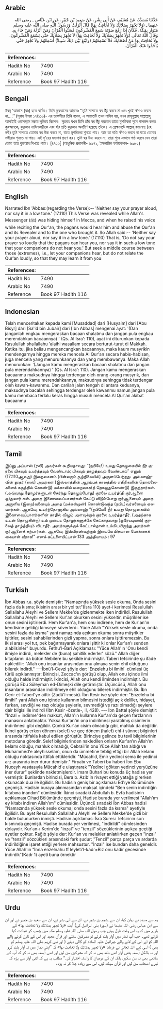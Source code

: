 ## Arabic


<div dir="rtl" lang="ar" style={{fontSize:'larger',backgroundColor:'#f8f9fa',padding:20}}>
حَدَّثَنَا مُسَدَّدٌ، عَنْ هُشَيْمٍ، عَنْ أَبِي بِشْرٍ، عَنْ سَعِيدِ بْنِ جُبَيْرٍ، عَنِ ابْنِ عَبَّاسٍ ـ رضى الله عنهما ـ ‏(‏وَلاَ تَجْهَرْ بِصَلاَتِكَ وَلاَ تُخَافِتْ بِهَا‏)‏ قَالَ أُنْزِلَتْ وَرَسُولُ اللَّهِ صلى الله عليه وسلم مُتَوَارٍ بِمَكَّةَ، فَكَانَ إِذَا رَفَعَ صَوْتَهُ سَمِعَ الْمُشْرِكُونَ فَسَبُّوا الْقُرْآنَ وَمَنْ أَنْزَلَهُ وَمَنْ جَاءَ بِهِ‏.‏ وَقَالَ اللَّهُ تَعَالَى ‏(‏وَلاَ تَجْهَرْ بِصَلاَتِكَ وَلاَ تُخَافِتْ بِهَا‏)‏ لاَ تَجْهَرْ بِصَلاَتِكَ حَتَّى يَسْمَعَ الْمُشْرِكُونَ، وَلاَ تُخَافِتْ بِهَا عَنْ أَصْحَابِكَ فَلاَ تُسْمِعُهُمْ ‏(‏وَابْتَغِ بَيْنَ ذَلِكَ سَبِيلاً‏)‏ أَسْمِعْهُمْ وَلاَ تَجْهَرْ حَتَّى يَأْخُذُوا عَنْكَ الْقُرْآنَ‏.‏
</div>
<div style={{backgroundColor:'#f8f9fa',padding:20, marginBottom: 10}}><table> <thead> <tr> <th>References:</th> <th></th> </tr> </thead> <tbody><tr><td>Hadith No</td><td>7490</td></tr><tr><td>Arabic No</td><td>7490</td></tr><tr><td>Reference</td><td>Book 97 Hadith 116</td></tr></tbody></table></div>

## Bengali


<div dir="ltr" lang="bn" style={{fontSize:'larger',backgroundColor:'#f8f9fa',padding:20}}>
ইবনু ‘আব্বাস (রাঃ) হতে বর্ণিত। তিনি কুরআনের আয়াতঃ ‘‘তুমি সালাতে স্বর উঁচু করবে না এবং খুবই ক্ষীণও করবে না....’’ (সূরাহ ইসরা ১৭/১১০)- এর তাফসীরে তিনি বলেন, এ আয়াতটি তখন নাযিল হয়, যখন রাসূলুল্লাহ্ সাল্লাল্লাহু আলাইহি ওয়াসাল্লাম মক্কায় লুকিয়ে ছিলেন। সুতরাং যখন তিনি তাঁর স্বর উঁচু করতেন তাতে মুশরিকরা শুনে গালমন্দ করত কুরআনকে, কুরআন নাযিলকারীকে এবং যাঁর প্রতি কুরআন অবতীর্ণ হয়েছে তাঁকে। এ প্রেক্ষাপটে আল্লাহ্ বললেনঃ (হে নবী) তুমি সালাতে তোমার স্বর উচ্চ করবে না, যাতে মুশরিকরা শুনতে পায়। আর তা অতি ক্ষীণও করবে না যাতে তোমার সঙ্গীরাও শুনতে না পায়। এই দু’য়ের মধ্যপথ গ্রহণ কর। তুমি স্বর উচ্চ করবে না, তারা শুনে এভাবে পাঠ করবে যেন তারা তোমা হতে কুরআন শিখতে পারে। [৪৭২২] (আধুনিক প্রকাশনী- ৬৯৭২, ইসলামিক ফাউন্ডেশন- ৬৯৮২)
</div>
<div style={{backgroundColor:'#f8f9fa',padding:20, marginBottom: 10}}><table> <thead> <tr> <th>References:</th> <th></th> </tr> </thead> <tbody><tr><td>Hadith No</td><td>7490</td></tr><tr><td>Arabic No</td><td>7490</td></tr><tr><td>Reference</td><td>Book 97 Hadith 116</td></tr></tbody></table></div>

## English


<div dir="ltr" lang="en" style={{fontSize:'larger',backgroundColor:'#f8f9fa',padding:20}}>
Narrated Ibn 'Abbas:(regarding the Verse):-- 'Neither say your prayer aloud, nor say it in a low tone.' (17.110) This Verse was revealed while Allah's Messenger (ﷺ) was hiding himself in Mecca, and when he raised his voice while reciting the Qur'an, the pagans would hear him and abuse the Qur'an and its Revealer and to the one who brought it. So Allah said:-- 'Neither say your prayer aloud, nor say it in a low tone.' (17.110) That is, 'Do not say your prayer so loudly that the pagans can hear you, nor say it in such a low tone that your companions do not hear you.' But seek a middle course between those (extremes), i.e., let your companions hear, but do not relate the Qur'an loudly, so that they may learn it from you
</div>
<div style={{backgroundColor:'#f8f9fa',padding:20, marginBottom: 10}}><table> <thead> <tr> <th>References:</th> <th></th> </tr> </thead> <tbody><tr><td>Hadith No</td><td>7490</td></tr><tr><td>Arabic No</td><td>7490</td></tr><tr><td>Reference</td><td>Book 97 Hadith 116</td></tr></tbody></table></div>

## Indonesian


<div dir="ltr" lang="id" style={{fontSize:'larger',backgroundColor:'#f8f9fa',padding:20}}>
Telah menceritakan kepada kami [Musaddad] dari [Husyaim] dari [Abu Bisyr] dari [Sa'id bin Jubair] dari [Ibn Abbas] mengenai ayat: '(Dan janganlah engkau mengeraskan bacaan shalatmu dan jangan pula engkau merendahkan bacaannya) ' (Qs. Al Isra': 110), ayat ini diturunkan kepada Rasulullah shallallahu 'alaihi wasallam secara berturut-turut di Makkah. Ketika itu, jika beliau mengencangkan bacaannya, maka kaum musyrikin mendengarnya hingga mereka mencela Al Qur'an secara habis-habisan, juga mencela yang menurunkannya dan yang membawanya. Maka Allah menurunkan: '(Jangan kamu mengeraskan bacaan shalatmu dan jangan pula merendahkannya) ' (Qs. Al Isra': 110). Jangan kamu mengeraskan bacaanmu maksudnya hingga terdengar oleh orang-orang musyrik, dan jangan pula kamu merendahkannya, maksudnya sehingga tidak terdengar oleh kawan-kawanmu. Dan carilah jalan tengah di antara keduanya, maksudnya bacalah sehingga terdengar oleh kawanmu namun jangan pula kamu membaca terlalu keras hingga musuh mencela Al Qur'an akibat bacaanmu
</div>
<div style={{backgroundColor:'#f8f9fa',padding:20, marginBottom: 10}}><table> <thead> <tr> <th>References:</th> <th></th> </tr> </thead> <tbody><tr><td>Hadith No</td><td>7490</td></tr><tr><td>Arabic No</td><td>7490</td></tr><tr><td>Reference</td><td>Book 97 Hadith 116</td></tr></tbody></table></div>

## Tamil


<div dir="ltr" lang="ta" style={{fontSize:'larger',backgroundColor:'#f8f9fa',padding:20}}>
இப்னு அப்பாஸ் (ரலி) அவர்கள் கூறியதாவது: “(நபியே!) உமது தொழுகையில் நீர் குரலை மிகவும் உயர்த்தவும் வேண்டாம்; மிகவும் தாழ்த்தவும் வேண்டாம்” எனும் (17:110ஆவது) இறைவசனம் (பின்வரும் சூழ்நிலையில்) அருளப்பெற்றது: அல்லாஹ்வின் தூதர் (ஸல்) அவர்கள் (இஸ்லாத்தின் ஆரம்பக் காலத்தில் எதிரிகளின் தொல்லைகளைக் கருத்தில் கொண்டு) மக்காவில் மறைவாக(த் தொழுதுகொண்டு) இருந்தார்கள். (அவ்வாறு தோழர்களுடன் சேர்ந்து தொழும்போது) குரலை உயர்த்(தி குர்ஆனை ஓ)துவார் கள். அதை இணைவைப்பாளர்கள் கேட்டு விடும்போது குர்ஆனையும் அதை அருளிய (இறை)வனையும் அதை (மக்கள்முன்) கொண்டுவந்த (நபிய)வர்களையும் ஏசுவார்கள். ஆகவே, உயர்ந்தோனாகிய அல்லாஹ் “(நபியே!) நீர் உமது தொழுகையில் இணைவைப்பாளர்களின் காதில் விழும் அளவுக்குக் குரலை உயர்த்தாதீர். (அதற்காக உடன் தொழுகின்ற) உம் முடைய தோழர்களுக்கே கேட்காதவாறு (ஒரேயடியாய்) குரலைத் தாழ்த்தியும் விடாதீர். அவர்களுக்குக் கேட்டால்தான் உம்மிடமிருந்து அவர்கள் குர்ஆனைக் கற்பார்கள். ஆகவே, இவ்விரண்டிற்கும் இடையே மிதமான போக்கைக் கையாள் வீராக!” எனக் கட்டளையிட்டான்.133 அத்தியாயம் : 97
</div>
<div style={{backgroundColor:'#f8f9fa',padding:20, marginBottom: 10}}><table> <thead> <tr> <th>References:</th> <th></th> </tr> </thead> <tbody><tr><td>Hadith No</td><td>7490</td></tr><tr><td>Arabic No</td><td>7490</td></tr><tr><td>Reference</td><td>Book 97 Hadith 116</td></tr></tbody></table></div>

## Turkish


<div dir="ltr" lang="tr" style={{fontSize:'larger',backgroundColor:'#f8f9fa',padding:20}}>
İbn Abbas r.a. şöyle demiştir: "Namazında yüksek sesle okuma, Onda sesini fazla da kısma; ikisinin arası bir yol tut"(İsra 110) ayet-i kerimesi Resulullah Sallallahu Aleyhi ve Sellem Mekke'de gizlenmekte iken indirildi. Resulullah Sallallahu Aleyhi ve Sellem Kur'an okurken sesini yükseltir, müşrikler ise onun sesini işitirierdi. Hem Kur'an'a, hem onu indirene, hem de Kur'an'ın kendisine geldiği kimseye söverlerdi. Yüce Allah "Yüksek sesle okuma, onda sesini fazla da kısma" yani namazında açıktan okuma sonra müşrikler işitirler, sesini sahabilerinden gizli yapma, sonra onlara işittiremezsin. Bu ikisi arası yol tut, pek bağırmayarak onlara işittir ki onlar Kur'an'ı senden alabilsinler" buyurdu. Fethu'l-Bari Açıklaması: "Yüce Allah'ın 'Onu kendi ilmiyle indirdi, melekler de (buna) şahitlik ederler' sözü." Allah diğer kitaplarını da bütün Nebilere bu şekilde indirmiştir. Taberi tefsirinde şu ifade nakledilir: "Allah onu insanlar arasından onu almaya senin ehil olduğunu bilerek indirdi." ---İbnü'l-Cevzi şöyle der: 'Enzelehu bi ilmihl' cümlesi üç türlü açıklanmıştır: Birincisi, Zeccac'ın görüşü olup, Allah onu içinde ilmi olduğu halde indirmiştir. İkincisi, Allah onu kendi ilminden indirmiştir. Bu görüşü Ebu Süleyman ed-Dimeşki dile getirmiştir. Üçüncüsü, Allah onu insanların arasından indirilmeye ehil olduğunu bilerek indirmiştir. Bu İbn Cerir et-Taberl'ye aittir (Zadü'l-mesir). İbn Kesir ise şöyle der: "Enzelehu bi ilmihi" yani Allah onu içinde kullarının bilmesini istediği açık deliller, hidayet, furkan, sevdiği ve razı olduğu şeylerle, sevmediği ve razı olmadığı şeylere dair bilgisi ile indirdi (İbn Kesir -özetle-, II, 428). --- İbn Battal şöyle demiştir: "İnzal = indirme"den maksat, Allah'ın kullarına Kur'an'da geçen farzlarının manasını anlatmaktır. Yoksa Kur'an'ın ona indirilmesi yaratılmış cisimlerin indirilmesi gibi değildir. Çünkü Kur'an cisim olmadığı gibi, mahluk da değildir. İkinci görüş erken dönem (selef) ve geç dönem (halef) ehl-i sünnet bilginleri arasında ittifakla kabul edilen görüştür. Birinciye gelince bu tevil bilginlerinin metoduna göredir. Selef bilginlerinden nakledilen onların Kur'an'ın Allah'ın kelamı olduğu, mahluk olmadığı, Cebrail'in onu Yüce Allah'tan aldığı ve Muhammed'e aleyhisselam, onun da ümmetine tebliğ ettiği bir Allah kelamı olduğu noktasında ittifak ettikleridir. "Mücahid, Emir yedinci sema ile yedinci arz arasında iner durur demiştir." Firyabı ve Taberi bu haberi İbn Ebu Nuceyh vasıtasıyla Mücahid'e ulaştırarak "Yedinci gökten yedinci yeryüzüne iner durur" şeklinde nakletmişlerdir. İmam Buhari bu konuda üç hadise yer vermiştir. Bunlardan birincisi, Bera b. Azib'in rivayet ettiği yatağa girerken okunacak dua ile ilgilidir. Bu hadisin geniş bir açıklaması Ed'ıye Bölümünde geçmişti. Hadisin buraya alınmasından maksat içindeki "Ben senin indirdiğin kitabına inandım" cümlesidir. İkinci sıradaki Abdullah b. Evfa hadisinin açıklaması Cihad Bölümünde geçmişti. Hadise burada yer verilmesi "Allah'ım ey kitabı indiren Allah'ım" cümlesidir. Üçüncü sıradaki İbn Abbas hadisi "Namazında yüksek sesle okuma; onda sesini fazla da kısma" ayetiyle ilgilidir. Bu ayet Resulullah Sallallahu Aleyhi ve Sellem Mekke'de gizli bir halde bulunurken inmişti. Hadisin açıklaması İsra Suresi Tefsirinin son kısmında geçmişti. Hadise burada yer verilmesi, "indirildi" cümlesinden dolayıdır. Kur'an-ı Kerim'de "inzal" ve "tenzil" sözcüklerinin açıkça geçtiği ayetler çoktur. Rağıb şöyle der: Kur'an ve melekler anlatılırken geçen "inzal" ve "tenzil" sözcükleri arasındaki fark şudur: "Tenzil" parça parça ve ardarda indirildiğine işaret ettiği yerlere mahsustur. "İnzal" ise bundan daha geneldir. Yüce Allah'ın "İnna enzelnahu ff leyleti'l-kadr=Biz onu kadir gecesinde indirdik"(Kadr 1) ayeti buna örnektir
</div>
<div style={{backgroundColor:'#f8f9fa',padding:20, marginBottom: 10}}><table> <thead> <tr> <th>References:</th> <th></th> </tr> </thead> <tbody><tr><td>Hadith No</td><td>7490</td></tr><tr><td>Arabic No</td><td>7490</td></tr><tr><td>Reference</td><td>Book 97 Hadith 116</td></tr></tbody></table></div>

## Urdu


<div dir="rtl" lang="ur" style={{fontSize:'larger',backgroundColor:'#f8f9fa',padding:20}}>
ہم سے مسدد نے بیان کیا، ان سے ہشیم بن بشیر نے، ان سے ابی بشر نے، ان سے سعید بن جبیر نے اور ان سے ابن عباس رضی اللہ عنہما نے (سورۃ بنی اسرائیل کی) آیت «ولا تجهر بصلاتك ولا تخافت بها‏» کے بارے میں کہ یہ اس وقت نازل ہوئی جب رسول اللہ صلی اللہ علیہ وسلم مکہ میں چھپ کر عبادت کیا کرتے تھے۔ جب آپ نماز میں آواز بلند کرتے تو مشرکین سنتے اور قرآن مجید اور اس کے نازل کرنے والے اللہ کو اور اس کے لانے والے جبرائیل علیہ السلام کو گالی دیتے ( اور نبی کریم صلی اللہ علیہ وسلم کو بھی ) اسی لیے اللہ تعالیٰ نے فرمایا «ولا تجهر بصلاتك ولا تخافت بها‏» کہ ”اپنی نماز میں نہ آواز بلند کرو اور نہ بالکل آہستہ یعنی آواز اتنی بلند بھی نہ کر کہ مشرکین سن لیں اور اتنی آہستہ بھی نہ کر کہ آپ کے ساتھی بھی نہ سن سکیں بلکہ ان کے درمیان کا راستہ اختیار کر۔“ مطلب یہ ہے کہ اتنی آواز سے پڑھ کہ تیرے اصحاب سن لیں اور قرآن سیکھ لیں، اس سے زیادہ چلا کر نہ پڑھ۔
</div>
<div style={{backgroundColor:'#f8f9fa',padding:20, marginBottom: 10}}><table> <thead> <tr> <th>References:</th> <th></th> </tr> </thead> <tbody><tr><td>Hadith No</td><td>7490</td></tr><tr><td>Arabic No</td><td>7490</td></tr><tr><td>Reference</td><td>Book 97 Hadith 116</td></tr></tbody></table></div>